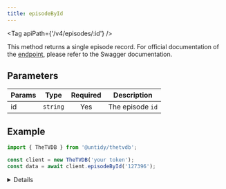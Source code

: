 ```yaml
---
title: episodeById
---
```



<Tag apiPath={'/v4/episodes/:id'} />

This method returns a single episode record. For official documentation of the
[endpoint](https://thetvdb.github.io/v4-api/#/Episodes/getEpisodeBase), please refer to the Swagger
documentation.

## Parameters

| Params | Type     | Required | Description      |
| ------ | -------- | :------: | ---------------- |
| id     | `string` |   Yes    | The episode `id` |

## Example

```js {4}
import { TheTVDB } from '@untidy/thetvdb';

const client = new TheTVDB('your token');
const data = await client.episodeById('127396');
```

<Details>

```js
{
  status: 'success',
  data: {
    id: 127396,
    seriesId: 73752,
    name: '黒い騎士',
    aired: '1997-10-08',
    runtime: 24,
    // ...
  },
};
```

</Details>
